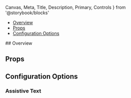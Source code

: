   Canvas,
  Meta,
  Title,
  Description,
  Primary,
  Controls
} from '@storybook/blocks'



<Meta of={SelectStories} />

<Title>Select</Title>

<BetaWarning />

- [Overview](#overview)
- [Props](#props)
- [Configuration Options](#configuration-options)

<Heading>
  ## Overview
  <Description />
</Heading>
<Primary />

## Props

<Controls />

## Configuration Options

### Assistive Text

<Canvas of={SelectStories.AssistiveText} />
